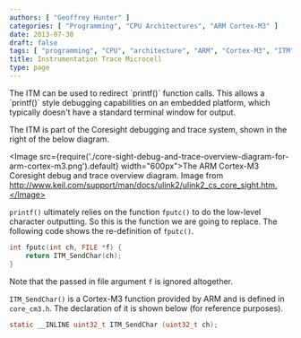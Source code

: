 ```yaml
---
authors: [ "Geoffrey Hunter" ]
categories: [ "Programming", "CPU Architectures", "ARM Cortex-M3" ]
date: 2013-07-30
draft: false
tags: [ "programming", "CPU", "architecture", "ARM", "Cortex-M3", "ITM", "instruction trace microcell", "Coresight" ]
title: Instrumentation Trace Microcell
type: page
---
```


<p>The ITM can be used to redirect `printf()` function calls. This allows a `printf()` style debugging capabilities on an embedded platform, which typically doesn't have a standard terminal window for output.</p>

<p>The ITM is part of the Coresight debugging and trace system, shown in the right of the below diagram.</p>

<Image src={require('./core-sight-debug-and-trace-overview-diagram-for-arm-cortex-m3.png').default} width="600px">The ARM Cortex-M3 Coresight debug and trace overview diagram. Image from http://www.keil.com/support/man/docs/ulink2/ulink2_cs_core_sight.htm.</Image>

<p><code>printf()</code> ultimately relies on the function <code>fputc()</code> to do the low-level character outputting. So this is the function we are going to replace. The following code shows the re-definition of <code>fputc()</code>.</p>

```c
int fputc(int ch, FILE *f) {
    return ITM_SendChar(ch);
}
```

<p>Note that the passed in file argument <code>f</code> is ignored altogether.</p>

<p><code>ITM_SendChar()</code> is a Cortex-M3 function provided by ARM and is defined in <code>core_cm3.h</code>. The declaration of it is shown below (for reference purposes).</p>

```c
static __INLINE uint32_t ITM_SendChar (uint32_t ch);
```

